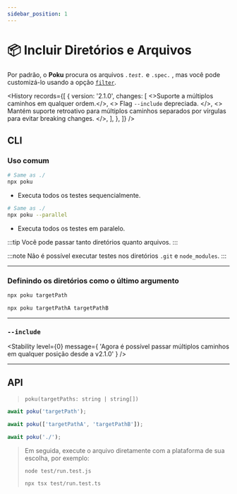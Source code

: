 ```yaml
---
sidebar_position: 1
---
```



# 📦 Incluir Diretórios e Arquivos

Por padrão, o **Poku** procura os arquivos _`.test.`_ e `.spec.` , mas você pode customizá-lo usando a opção [`filter`](/docs/documentation/poku/options/filter).

<History
  records={[
    {
      version: '2.1.0',
      changes: [
        <>Suporte a múltiplos caminhos em qualquer ordem.</>,
        <>
          Flag <code>--include</code> depreciada.
        </>,
        <>
          Mantém suporte retroativo para múltiplos caminhos separados por
          vírgulas para evitar breaking changes.
        </>,
      ],
    },
  ]}
/>

## CLI

### Uso comum

```bash
# Same as ./
npx poku
```

- Executa todos os testes sequencialmente.

```bash
# Same as ./
npx poku --parallel
```

- Executa todos os testes em paralelo.

:::tip
Você pode passar tanto diretórios quanto arquivos.
:::

:::note
Não é possível executar testes nos diretórios `.git` e `node_modules`.
:::

<hr />

### Definindo os diretórios como o último argumento

```bash
npx poku targetPath
```

```bash
npx poku targetPathA targetPathB
```

<hr />

### `--include`

<Stability
  level={0}
  message={
    'Agora é possível passar múltiplos caminhos em qualquer posição desde a v2.1.0'
  }
/>

<hr />

## API

> `poku(targetPaths: string | string[])`

```ts
await poku('targetPath');
```

```ts
await poku(['targetPathA', 'targetPathB']);
```

```ts
await poku('./');
```

<blockquote>

Em seguida, execute o arquivo diretamente com a plataforma de sua escolha, por exemplo:

```bash
node test/run.test.js
```

```bash
npx tsx test/run.test.ts
```

</blockquote>
